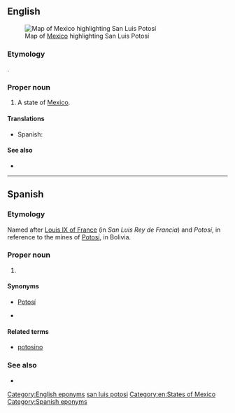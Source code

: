 ==English==
[[File:Mexico map, MX-SLP.svg|thumb|Map of [[Mexico]] highlighting San Luis Potosí]]

===Etymology===
{{borrowing|en|es|San Luis Potosí}}.

===Proper noun===
{{en-proper noun|head=San Luis Potosí}}

# A state of [[Mexico]].

====Translations====
{{trans-top|state of Mexico}}
* Spanish: {{t+|es|San Luis Potosí|f}}
{{trans-mid}}
{{trans-bottom}}

====See also====
* {{pedialite}}

[[Category:English eponyms]]
[[Category:English terms spelled with Í|san luis potosi]]
[[Category:en:States of Mexico]]

----

==Spanish==

===Etymology===
Named after [[w:Louis IX of France|Louis IX of France]] (in {{etyl|es|-}} ''San Luis Rey de Francia'') and ''Potosí'', in reference to the mines of [[w:Potosí|Potosí]], in Bolivia.

===Proper noun===
{{es-proper noun|f}}

# {{place|es|state|c/Mexico}}

====Synonyms====
* [[Potosí]]
* {{l|es|SL}} {{qualifier|abbreviation}}

====Related terms====
* [[potosino]]

===See also===
* {{pedialite|lang=es}}

[[Category:Spanish eponyms]]
